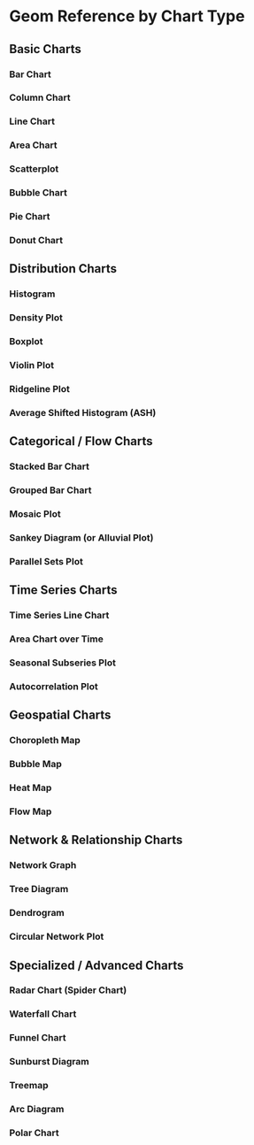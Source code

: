 # Geom Reference by Chart Type {#sec-summary}




## Basic Charts

### Bar Chart

### Column Chart

### Line Chart

### Area Chart

### Scatterplot

### Bubble Chart

### Pie Chart

### Donut Chart

## Distribution Charts

### Histogram

### Density Plot

### Boxplot

### Violin Plot

### Ridgeline Plot

### Average Shifted Histogram (ASH)

## Categorical / Flow Charts

### Stacked Bar Chart

### Grouped Bar Chart

### Mosaic Plot

### Sankey Diagram (or Alluvial Plot)

### Parallel Sets Plot

## Time Series Charts

### Time Series Line Chart

### Area Chart over Time

### Seasonal Subseries Plot

### Autocorrelation Plot

## Geospatial Charts

### Choropleth Map

### Bubble Map

### Heat Map

### Flow Map

## Network & Relationship Charts

### Network Graph

### Tree Diagram

### Dendrogram

### Circular Network Plot

## Specialized / Advanced Charts

### Radar Chart (Spider Chart)

### Waterfall Chart

### Funnel Chart

### Sunburst Diagram

### Treemap

### Arc Diagram

### Polar Chart
